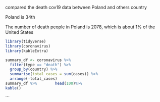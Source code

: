 compared the death cov19 data between Poland and others country

Poland is 34th

The number of death people in Poland is 2078, which is about 1% of the United States

```{r setup, include = FALSE}
library(tidyverse)
library(coronavirus)
library(kableExtra)
```



```{r, echo=FALSE, include=TRUE,Warning = FALSE}
summary_df <- coronavirus %>% 
  filter(type == "death") %>%
  group_by(country) %>%
  summarise(total_cases = sum(cases)) %>%
  arrange(-total_cases)
summary_df %>%        head(100)%>%
kable()
```
```
